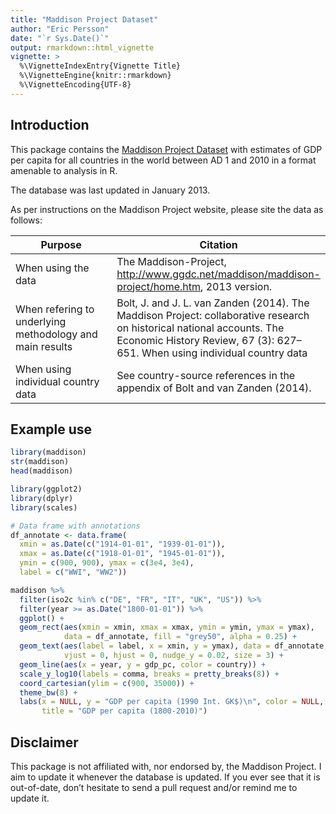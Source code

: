 ```yaml
---
title: "Maddison Project Dataset"
author: "Eric Persson"
date: "`r Sys.Date()`"
output: rmarkdown::html_vignette
vignette: >
  %\VignetteIndexEntry{Vignette Title}
  %\VignetteEngine{knitr::rmarkdown}
  %\VignetteEncoding{UTF-8}
---
```


## Introduction

This package contains the [Maddison Project
Dataset](http://www.ggdc.net/maddison/maddison-project/data.htm) with estimates
of GDP per capita for all countries in the world between AD 1 and 2010 in a
format amenable to analysis in R.

The database was last updated in January 2013.

As per instructions on the Maddison Project website, please site the data as
follows:

| Purpose | Citation |
|--------------|---------------|
| When using the data | The Maddison-Project, <http://www.ggdc.net/maddison/maddison-project/home.htm>, 2013 version.  |
| When refering to underlying methodology and main results | Bolt, J. and J. L. van Zanden (2014). The Maddison Project: collaborative research on historical national accounts. The Economic History Review, 67 (3): 627–651. When using individual country data |
| When using individual country data | See country-source references in the appendix of Bolt and van Zanden (2014). |

## Example use

```r
library(maddison)
str(maddison)
head(maddison)
```

```r
library(ggplot2)
library(dplyr)
library(scales)

# Data frame with annotations
df_annotate <- data.frame(
  xmin = as.Date(c("1914-01-01", "1939-01-01")),
  xmax = as.Date(c("1918-01-01", "1945-01-01")),
  ymin = c(900, 900), ymax = c(3e4, 3e4),
  label = c("WWI", "WW2"))

maddison %>%
  filter(iso2c %in% c("DE", "FR", "IT", "UK", "US")) %>%
  filter(year >= as.Date("1800-01-01")) %>%
  ggplot() +
  geom_rect(aes(xmin = xmin, xmax = xmax, ymin = ymin, ymax = ymax),
            data = df_annotate, fill = "grey50", alpha = 0.25) +
  geom_text(aes(label = label, x = xmin, y = ymax), data = df_annotate, 
            vjust = 0, hjust = 0, nudge_y = 0.02, size = 3) +
  geom_line(aes(x = year, y = gdp_pc, color = country)) +
  scale_y_log10(labels = comma, breaks = pretty_breaks(8)) +
  coord_cartesian(ylim = c(900, 35000)) +
  theme_bw(8) +
  labs(x = NULL, y = "GDP per capita (1990 Int. GK$)\n", color = NULL,
       title = "GDP per capita (1800-2010)")
```

## Disclaimer

This package is not affiliated with, nor endorsed by, the Maddison Project. I
aim to update it whenever the database is updated. If you ever see that it
is out-of-date, don't hesitate to send a pull request and/or remind me to update
it.